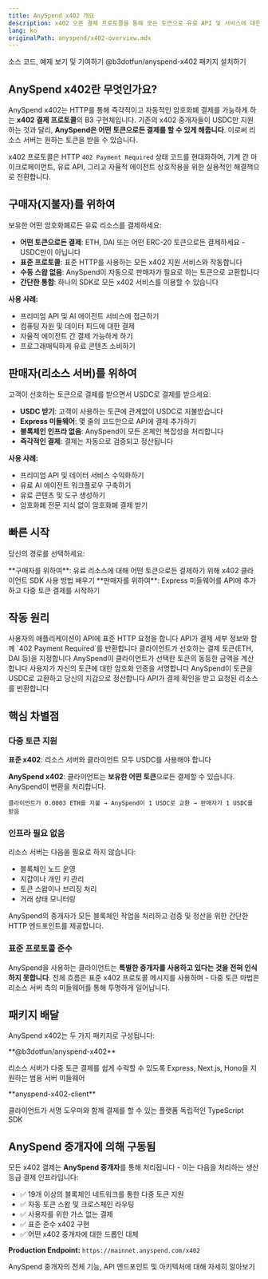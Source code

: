 ```yaml
---
title: AnySpend x402 개요
description: x402 오픈 결제 프로토콜을 통해 모든 토큰으로 유료 API 및 서비스에 대한 비용을 지불하세요
lang: ko
originalPath: anyspend/x402-overview.mdx
---
```

<CardGroup cols={2}>
<Card title="GitHub Repository" icon="github" href="https://github.com/b3-fun/anyspend-x402">
  소스 코드, 예제 보기 및 기여하기
</Card>

<Card title="npm Package" icon="npm" href="https://www.npmjs.com/package/@b3dotfun/anyspend-x402">
  @b3dotfun/anyspend-x402 패키지 설치하기
</Card>
</CardGroup>

## AnySpend x402란 무엇인가요?

AnySpend x402는 HTTP를 통해 즉각적이고 자동적인 암호화폐 결제를 가능하게 하는 **x402 결제 프로토콜**의 B3 구현체입니다. 기존의 x402 중개자들이 USDC만 지원하는 것과 달리, **AnySpend은 어떤 토큰으로든 결제를 할 수 있게 해줍니다**. 이로써 리소스 서버는 원하는 토큰을 받을 수 있습니다.

x402 프로토콜은 HTTP `402 Payment Required` 상태 코드를 현대화하여, 기계 간 마이크로페이먼트, 유료 API, 그리고 자율적 에이전트 상호작용을 위한 실용적인 해결책으로 전환합니다.

## 구매자(지불자)를 위하여

보유한 어떤 암호화폐로든 유료 리소스를 결제하세요:

- **어떤 토큰으로든 결제**: ETH, DAI 또는 어떤 ERC-20 토큰으로든 결제하세요 - USDC만이 아닙니다
- **표준 프로토콜**: 표준 HTTP를 사용하는 모든 x402 지원 서비스와 작동합니다
- **수동 스왑 없음**: AnySpend이 자동으로 판매자가 필요로 하는 토큰으로 교환합니다
- **간단한 통합**: 하나의 SDK로 모든 x402 서비스를 이용할 수 있습니다

**사용 사례:**
- 프리미엄 API 및 AI 에이전트 서비스에 접근하기
- 컴퓨팅 자원 및 데이터 피드에 대한 결제
- 자율적 에이전트 간 결제 가능하게 하기
- 프로그래매틱하게 유료 콘텐츠 소비하기

## 판매자(리소스 서버)를 위하여

고객이 선호하는 토큰으로 결제를 받으면서 USDC로 결제를 받으세요:

- **USDC 받기**: 고객이 사용하는 토큰에 관계없이 USDC로 지불받습니다
- **Express 미들웨어**: 몇 줄의 코드만으로 API에 결제 추가하기
- **블록체인 인프라 없음**: AnySpend이 모든 온체인 복잡성을 처리합니다
- **즉각적인 결제**: 결제는 자동으로 검증되고 정산됩니다

**사용 사례:**
- 프리미엄 API 및 데이터 서비스 수익화하기
- 유료 AI 에이전트 워크플로우 구축하기
- 유료 콘텐츠 및 도구 생성하기
- 암호화폐 전문 지식 없이 암호화폐 결제 받기

## 빠른 시작

당신의 경로를 선택하세요:

<CardGroup cols={2}>
<Card title="I want to pay for services" icon="wallet" href="/anyspend/x402-quickstart-buyers">
  **구매자를 위하여**: 유료 리소스에 대해 어떤 토큰으로든 결제하기 위해 x402 클라이언트 SDK 사용 방법 배우기
</Card>

<Card title="I want to accept payments" icon="cash-register" href="/anyspend/x402-quickstart-sellers">
  **판매자를 위하여**: Express 미들웨어를 API에 추가하고 다중 토큰 결제를 시작하기
</Card>
</CardGroup>


## 작동 원리

<Steps>
<Step title="Client Requests Resource">
사용자의 애플리케이션이 API에 표준 HTTP 요청을 합니다
</Step>

<Step title="Payment Required">
API가 결제 세부 정보와 함께 `402 Payment Required`를 반환합니다
</Step>

<Step title="Token Preference">
클라이언트가 선호하는 결제 토큰(ETH, DAI 등)을 지정합니다
</Step>

<Step title="AnySpend Quotes">
AnySpend이 클라이언트가 선택한 토큰의 동등한 금액을 계산합니다
</Step>

<Step title="Client Signs Payment">
사용자가 자신의 토큰에 대한 암호화 인증을 서명합니다
</Step>

<Step title="Automatic Settlement">
AnySpend이 토큰을 USDC로 교환하고 당신의 지갑으로 정산합니다
</Step>

<Step title="Resource Delivered">
API가 결제 확인을 받고 요청된 리소스를 반환합니다
</Step>
</Steps>

## 핵심 차별점

### 다중 토큰 지원

**표준 x402**: 리소스 서버와 클라이언트 모두 USDC를 사용해야 합니다

**AnySpend x402**: 클라이언트는 **보유한 어떤 토큰**으로든 결제할 수 있습니다. AnySpend이 변환을 처리합니다.

```
클라이언트가 0.0003 ETH를 지불 → AnySpend이 1 USDC로 교환 → 판매자가 1 USDC를 받음
```

### 인프라 필요 없음

리소스 서버는 다음을 필요로 하지 않습니다:
- 블록체인 노드 운영
- 지갑이나 개인 키 관리
- 토큰 스왑이나 브리징 처리
- 거래 상태 모니터링

AnySpend의 중개자가 모든 블록체인 작업을 처리하고 검증 및 정산을 위한 간단한 HTTP 엔드포인트를 제공합니다.

### 표준 프로토콜 준수

AnySpend을 사용하는 클라이언트는 **특별한 중개자를 사용하고 있다는 것을 전혀 인식하지 못합니다**. 전체 흐름은 표준 x402 프로토콜 메시지를 사용하며 - 다중 토큰 마법은 리소스 서버 측의 미들웨어를 통해 투명하게 일어납니다.

## 패키지 배달

AnySpend x402는 두 가지 패키지로 구성됩니다:

<CardGroup cols={2}>
<Card title="Server SDK" icon="server">
  **@b3dotfun/anyspend-x402**

  리소스 서버가 다중 토큰 결제를 쉽게 수락할 수 있도록 Express, Next.js, Hono을 지원하는 범용 서버 미들웨어
</Card>

<Card title="Client SDK" icon="code">
  **anyspend-x402-client**

  클라이언트가 서명 도우미와 함께 결제를 할 수 있는 플랫폼 독립적인 TypeScript SDK
</Card>
</CardGroup>

## AnySpend 중개자에 의해 구동됨

모든 x402 결제는 **AnySpend 중개자**를 통해 처리됩니다 - 이는 다음을 처리하는 생산 등급 결제 인프라입니다:

- ✅ 19개 이상의 블록체인 네트워크를 통한 다중 토큰 지원
- ✅ 자동 토큰 스왑 및 크로스체인 라우팅
- ✅ 사용자를 위한 가스 없는 결제
- ✅ 표준 준수 x402 구현
- ✅ 어떤 x402 중개자에 대한 드롭인 대체

**Production Endpoint:** `https://mainnet.anyspend.com/x402`

<Card title="Learn More About the Facilitator" icon="server" href="/anyspend/x402-facilitator">
  AnySpend 중개자의 전체 기능, API 엔드포인트 및 아키텍처에 대해 자세히 알아보기
</Card>
